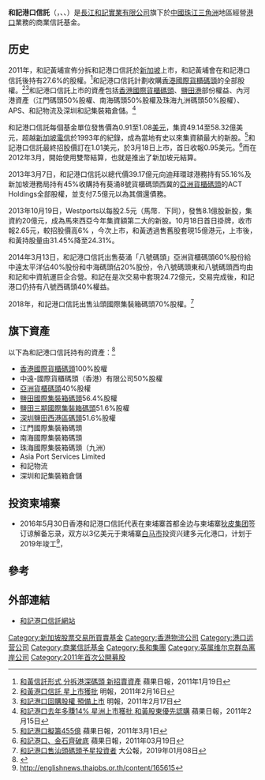 '''和記港口信託'''（{{lang-en|Hutchison Port Holdings Trust}}，{{sgx|NS8U}}、{{sgx|P7VU}}、{{lse|NS8U}}）是[[長江和記實業有限公司|長江和記實業有限公司]]旗下於[[中國|中國]][[珠江三角洲|珠江三角洲]]地區經營[[港口|港口]]業務的商業信託基金。

==历史==
2011年，和記黃埔宣佈分拆和記港口信託於[[新加坡|新加坡]]上市，和記黃埔會在和記港口信託後持有27.6%的股權。<ref>[http://hk.apple.nextmedia.com/template/apple/art_main.php?iss_id=20110119&sec_id=15307&subsec=15320&art_id=14884815 和黃信託形式 分拆港深碼頭 新招賣資產] 蘋果日報，2011年1月19日</ref>和記港口信託計劃收購[[香港國際貨櫃碼頭|香港國際貨櫃碼頭]]的全部股權。<ref>[http://finance.sina.com.hk/cgi-bin/nw/show.cgi/40/2/1/3640338/1.html 和黃港口信託 星上市獲批] {{Wayback|url=http://finance.sina.com.hk/cgi-bin/nw/show.cgi/40/2/1/3640338/1.html |date=20130503005413 }} 明報，2011年2月16日</ref><ref>[http://finance.sina.com.hk/cgi-bin/nw/show.cgi/40/2/1/3647093/1.html 和記港口回購股權 預備上市] {{Wayback|url=http://finance.sina.com.hk/cgi-bin/nw/show.cgi/40/2/1/3647093/1.html |date=20130503005417 }} 明報，2011年2月17日</ref>和記港口信託上市的資產包括[[香港國際貨櫃碼頭|香港國際貨櫃碼頭]]、[[鹽田港|鹽田港]]部份權益、內河港資產（江門碼頭50%股權、南海碼頭50%股權及珠海九洲碼頭50%股權）、APS、和記物流及深圳和記集裝箱倉儲。<ref>[http://hk.apple.nextmedia.com/template/apple/art_main.php?iss_id=20110215&sec_id=15307&subsec=15320&art_id=14974786 和記港口去年多賺14% 星洲上市獲批 和黃股東優先認購] 蘋果日報，2011年2月15日</ref>

和記港口信託每個基金單位發售價為0.91至1.08[[美元|美元]]，集資49.14至58.32億美元，超越[[新加坡電信|新加坡電信]]於1993年的紀錄，成為當地有史以來集資額最大的新股。<ref>[http://hk.apple.nextmedia.com/template/apple/art_main.php?iss_id=20110301&sec_id=15307&subsec=15320&art_id=15025546 和記港口擬籌455億] 蘋果日報，2011年3月1日</ref>和記港口信託最終招股價訂在1.01美元，於3月18日上市，首日收報0.95美元。<ref>[http://hk.apple.nextmedia.com/template/apple/art_main.php?iss_id=20110319&sec_id=15307&subsec=15320&art_id=15089427 和記港口、金石齊破底] 蘋果日報，2011年03月19日</ref>而在2012年3月，開始使用雙幣結算，也就是推出了新加坡元結算。

2013年3月7日，和記港口信託以總代價39.17億元向迪拜環球港務持有55.16%及新加坡港務局持有45%收購持有葵涌8號貨櫃碼頭西冀的[[亞洲貨櫃碼頭|亞洲貨櫃碼頭]]的ACT Holdings全部股權，並支付7.5億元以為其償還債務。

2013年10月19日，Westports以每股2.5元（馬幣．下同），發售8.1億股新股，集資約20億元，成為馬來西亞今年集資額第二大的新股。10月18日首日掛牌，收市報2.65元，較招股價高6%
，今次上市，和黃透過售舊股套現15億港元，上市後，和黃持股量由31.45%降至24.31%。

2014年3月13日，和記港口信託出售葵涌「八號碼頭」亞洲貨櫃碼頭60%股份給中遠太平洋佔40%股份和中海碼頭佔20%股份，令八號碼頭東和八號碼頭西均由和記和中資航運巨企合營。和記在是次交易中套現24.72億元，交易完成後，和記港口仍持有八號西碼頭40%權益。

2018年，和記港口信託出售汕頭國際集裝箱碼頭70%股權。<ref>[http://www.takungpao.com.hk/finance/text/2019/0108/231391.html 和記港口售汕頭碼頭予星投資者] {{Wayback|url=http://www.takungpao.com.hk/finance/text/2019/0108/231391.html |date=20190729175154 }} 大公報，2019年01月08日</ref>

==旗下資產==
以下為和記港口信託持有的資產：<ref>{{Cite web |url=http://hphtrust.listedcompany.com/newsroom/HPH_Trust_Launches_IPO_press_release_FINAL,_7_Mar_11.pdf |title=HUTCHISON PORT HOLDINGS TRUST LAUNCHES INITIAL PUBLIC OFFERING IN SINGAPORE |accessdate=2011-04-07 |archive-date=2016-03-04 |archive-url=https://web.archive.org/web/20160304091922/http://hphtrust.listedcompany.com/newsroom/HPH_Trust_Launches_IPO_press_release_FINAL,_7_Mar_11.pdf |dead-url=no }}</ref>
*[[香港國際貨櫃碼頭|香港國際貨櫃碼頭]]100%股權
*中遠-國際貨櫃碼頭（香港）有限公司50%股權
*[[亞洲貨櫃碼頭|亞洲貨櫃碼頭]]40%股權
*[[鹽田國際集裝箱碼頭|鹽田國際集裝箱碼頭]]56.4%股權
*[[鹽田國際集裝箱碼頭|鹽田三期國際集裝箱碼頭]]51.6%股權
*[[鹽田國際集裝箱碼頭|深圳鹽田西港區碼頭]]51.6%股權
*江門國際集裝箱碼頭
*南海國際集裝箱碼頭
*珠海國際集裝箱碼頭（九洲）
*Asia Port Services Limited
*和記物流
*深圳和記集裝箱倉儲

==投资柬埔寨==
*2016年5月30日香港和記港口信託代表在柬埔寨首都金边与柬埔寨[[狄皮|狄皮集团]]签订谅解备忘录，双方以3亿美元于柬埔寨[[白马省|白马市]]投资兴建多元化港口，计划于2019年竣工<ref>http://englishnews.thaipbs.or.th/content/165615{{Dead link|date=2019年12月 |bot=InternetArchiveBot |fix-attempted=yes }}</ref>，

==參考==
{{reflist}}

==外部連結==
*[http://www.hphtrust.com/ 和記港口信託網站]{{Wayback|url=http://www.hphtrust.com/ |date=20201021154346 }} {{en}}

{{長江集團}}
[[Category:新加坡股票交易所買賣基金|Category:新加坡股票交易所買賣基金]]
[[Category:香港物流公司|Category:香港物流公司]]
[[Category:港口运营公司|Category:港口运营公司]]
[[Category:商業信託基金|Category:商業信託基金]]
[[Category:長和集團|Category:長和集團]]
[[Category:英属维尔京群岛离岸公司|Category:英属维尔京群岛离岸公司]]
[[Category:2011年首次公開募股|Category:2011年首次公開募股]]